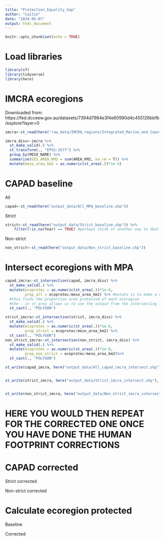 ```yaml
---
title: "Protection_Equality_Gap"
author: "Caitie"
date: "2024-05-07"
output: html_document
---
```


```r
knitr::opts_chunk$set(echo = TRUE)
```

# Load libraries
```r
library(sf)
library(tidyverse)
library(here)
```


# IMCRA ecoregions

Downloaded from: https://fed.dcceew.gov.au/datasets/7394d7984e3f4e60990d4c455126bbfb/explore?layer=0

```r
imcra<-st_read(here("raw_data/IMCRA_regions/Integrated_Marine_and_Coastal_Regionalisation_of_Australia_(IMCRA)_v4.0_-_Meso-scale_Bioregions.shp"))
```


```r
imcra_diss<-imcra %>% 
  st_make_valid(.) %>% 
  st_transform(., "EPSG:3577") %>% 
  group_by(MESO_NAME) %>% 
  summarise(GIS_AREA_KM2 = sum(AREA_KM2, na.rm = T)) %>% 
  mutate(meso_area_km2 = as.numeric(st_area(.))*1e-6)
```

# CAPAD baseline

All

```r
capad<-st_read(here("output_data/All_MPA_baseline.shp"))
```


Strict

```r
strict<-st_read(here("output_data/Strict_baseline.shp")) %>% 
    filter(!is.na(Year) == TRUE) #perhaps think of another way to deal with missing dates

```


Non-strict

```r
non_strict<-st_read(here("output_data/Non_strict_baseline.shp"))
```


# Intersect ecoregions with MPA

```r
capad_imcra<-st_intersection(capad, imcra_diss) %>% 
  st_make_valid(.) %>% 
  mutate(ecoprotec = as.numeric(st_area(.))*1e-6,
         prop_all = ecoprotec/meso_area_km2) %>% #mutate is to make a new column. 
  #this finds the proportion area protected of each ecoregion 
  #the . in st_area allows us to use the output from the intersecting function.
  st_cast(., "POLYGON")
```


```r
strict_imcra<-st_intersection(strict, imcra_diss) %>% 
  st_make_valid(.) %>% 
  mutate(ecoprotec = as.numeric(st_area(.))*1e-6, 
         prop_strict = ecoprotec/meso_area_km2) %>% 
  st_cast(., "POLYGON")
non_strict_imcra<-st_intersection(non_strict, imcra_diss) %>% 
  st_make_valid(.) %>% 
  mutate(ecoprotec = as.numeric(st_area(.))*1e-6, 
         prop_non_strict = ecoprotec/meso_area_km2)%>% 
  st_cast(., "POLYGON")
```

```r
st_write(capad_imcra, here("output_data/All_capad_imcra_intersect.shp"), append = FALSE)


st_write(strict_imcra, here("output_data/Strict_imcra_intersect.shp"), append = FALSE)


st_write(non_strict_imcra, here("output_data/Non_strict_imcra_intersect.shp"), append = FALSE)
```


# HERE YOU WOULD THEN REPEAT FOR THE CORRECTED ONE ONCE YOU HAVE DONE THE HUMAN FOOTPRINT CORRECTIONS

# CAPAD corrected

Strict corrected

Non-strict corrected

# Calculate ecoregion protected

Baseline

Corrected
